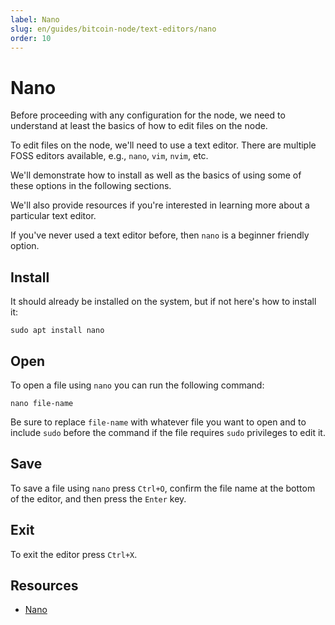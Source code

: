 ```yaml
---
label: Nano
slug: en/guides/bitcoin-node/text-editors/nano
order: 10
---
```



# Nano

Before proceeding with any configuration for the node, we need to understand at least the basics of how to edit files on the node.

To edit files on the node, we'll need to use a text editor. There are multiple FOSS editors available, e.g., `nano`, `vim`, `nvim`, etc.

We'll demonstrate how to install as well as the basics of using some of these options in the following sections.

We'll also provide resources if you're interested in learning more about a particular text editor.

If you've never used a text editor before, then `nano` is a beginner friendly option.

## Install

It should already be installed on the system, but if not here's how to install it:

```sh:Install Nano
sudo apt install nano
```

## Open

To open a file using `nano` you can run the following command:

```sh:Open a File
nano file-name
```

Be sure to replace `file-name` with whatever file you want to open and to include `sudo` before the command if the file requires `sudo` privileges to edit it.

## Save

To save a file using `nano` press `Ctrl+O`, confirm the file name at the bottom of the editor, and then press the `Enter` key.

## Exit

To exit the editor press `Ctrl+X`.

## Resources

- [Nano](https://www.nano-editor.org/)

